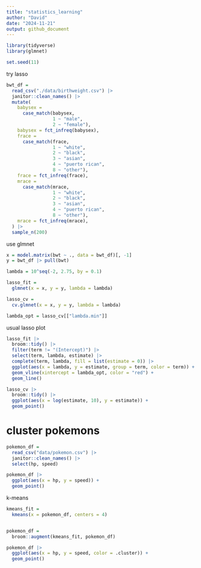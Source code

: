 ```yaml
---
title: "statistics_learning"
author: "David"
date: "2024-11-21"
output: github_document
---
```


```r
library(tidyverse)
library(glmnet)

set.seed(11)
```

try lasso

```r
bwt_df =
  read_csv("./data/birthweight.csv") |>
  janitor::clean_names() |>
  mutate(
    babysex =
      case_match(babysex,
                 1 ~ "male",
                 2 ~ "female"),
    babysex = fct_infreq(babysex),
    frace =
      case_match(frace,
                 1 ~ "white",
                 2 ~ "black",
                 3 ~ "asian",
                 4 ~ "puerto rican",
                 8 ~ "other"),
    frace = fct_infreq(frace),
    mrace =
      case_match(mrace,
                 1 ~ "white",
                 2 ~ "black",
                 3 ~ "asian",
                 4 ~ "puerto rican",
                 8 ~ "other"),
    mrace = fct_infreq(mrace),
  ) |>
  sample_n(200)

```

use glmnet
```r
x = model.matrix(bwt ~ ., data = bwt_df)[, -1]
y = bwt_df |> pull(bwt)
```


```r
lambda = 10^seq(-2, 2.75, by = 0.1)

lasso_fit =
  glmnet(x = x, y = y, lambda = lambda)

lasso_cv =
  cv.glmnet(x = x, y = y, lambda = lambda)

lambda_opt = lasso_cv[["lambda.min"]]
```

usual lasso plot

```r
lasso_fit |>
  broom::tidy() |>
  filter(term != "(Intercept)") |>
  select(term, lambda, estimate) |>
  complete(term, lambda, fill = list(estimate = 0)) |>
  ggplot(aes(x = lambda, y = estimate, group = term, color = term)) +
  geom_vline(xintercept = lambda_opt, color = "red") +
  geom_line()

```

```r
lasso_cv |>
  broom::tidy() |>
  ggplot(aes(x = log(estimate, 10), y = estimate)) +
  geom_point()

```


# cluster pokemons

```r
pokemon_df = 
  read_csv("data/pokemon.csv") |> 
  janitor::clean_names() |> 
  select(hp, speed)

pokemon_df |>
  ggplot(aes(x = hp, y = speed)) +
  geom_point()

```

k-means

```r
kmeans_fit =
  kmeans(x = pokemon_df, centers = 4)


pokemon_df =
  broom::augment(kmeans_fit, pokemon_df)

pokemon_df |>
  ggplot(aes(x = hp, y = speed, color = .cluster)) +
  geom_point()
```

